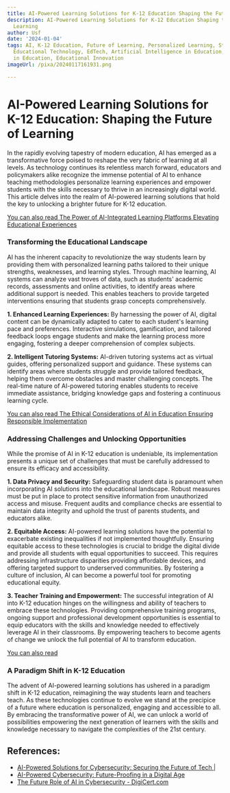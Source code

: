 ```yaml
---
title: AI-Powered Learning Solutions for K-12 Education Shaping the Future of Learning
description: AI-Powered Learning Solutions for K-12 Education Shaping the Future of
  Learning
author: Usf
date: '2024-01-04'
tags: AI, K-12 Education, Future of Learning, Personalized Learning, Student Engagement,
  Educational Technology, EdTech, Artificial Intelligence in Education, Machine Learning
  in Education, Educational Innovation
imageUrl: /pixa/20240117161931.png

---
```

# AI-Powered Learning Solutions for K-12 Education: Shaping the Future of Learning

In the  rapidly evolving tapestry of modern education, AI has emerged as a transformative force poised to  reshape the very fabric  of learning at all  levels. As technology continues its relentless march forward, educators and policymakers  alike recognize the immense potential of AI  to enhance teaching  methodologies personalize learning experiences and empower students with the skills necessary to thrive in an increasingly digital world. This article delves into  the realm of AI-powered  learning solutions that hold the key to unlocking a brighter future  for K-12 education.

[You can also read The Power of AI-Integrated Learning Platforms Elevating Educational Experiences](The%20Power%20of%20AI-Integrated%20Learning%20Platforms%20Elevating%20Educational%20Experiences)


### Transforming the Educational Landscape

AI has the inherent capacity to revolutionize the way students learn by providing them  with personalized learning paths tailored to their unique strengths, weaknesses, and learning styles. Through machine  learning, AI systems can analyze vast troves of data, such as students' academic records, assessments and online activities, to identify areas where additional support is needed. This enables teachers to provide targeted  interventions ensuring that  students  grasp concepts comprehensively.

**1. Enhanced Learning  Experiences:** By harnessing  the  power of AI, digital content can be dynamically  adapted to cater to each student's learning pace and preferences. Interactive simulations, gamification,  and tailored feedback  loops engage students and make the learning process more engaging, fostering a deeper  comprehension of  complex subjects.

**2. Intelligent Tutoring Systems:** AI-driven tutoring systems act as virtual guides, offering personalized support and guidance. These systems can identify areas where  students struggle and provide tailored  feedback, helping them overcome obstacles and master challenging  concepts.  The real-time nature of AI-powered tutoring enables students to receive immediate  assistance, bridging knowledge gaps and fostering a continuous learning  cycle.

[You can also read The Ethical Considerations of AI  in Education  Ensuring  Responsible Implementation](The%20Ethical%20Considerations%20of%20AI%20in%20Education%20Ensuring%20Responsible%20Implementation)


###  Addressing  Challenges and Unlocking Opportunities

While the promise of AI in K-12  education is undeniable, its implementation presents a unique set of challenges that must be carefully addressed to ensure its  efficacy and accessibility.

**1.  Data Privacy and Security:** Safeguarding student data  is paramount when incorporating AI solutions into the educational landscape. Robust measures  must be put in place to  protect sensitive information  from unauthorized access and misuse. Frequent audits and  compliance checks are essential to maintain  data integrity and uphold the trust of parents students, and  educators alike.

**2. Equitable Access:** AI-powered learning solutions have the potential to exacerbate existing  inequalities if not implemented thoughtfully.  Ensuring equitable access to these technologies is crucial to bridge  the digital divide and provide all students with equal opportunities to succeed. This requires addressing  infrastructure disparities  providing affordable devices, and  offering targeted support to underserved communities. By fostering a culture of inclusion, AI can become a powerful tool for promoting educational equity.

**3. Teacher Training and Empowerment:** The successful integration of AI into K-12 education hinges on the willingness and ability of teachers to embrace these technologies.  Providing comprehensive training programs, ongoing support and  professional development opportunities is essential to equip educators with the skills and knowledge needed to effectively leverage AI  in their classrooms. By empowering teachers to become agents of change we unlock the full potential of AI  to transform education.

[You can also read ]()


### A Paradigm  Shift in K-12  Education

The advent of AI-powered learning solutions has ushered in a  paradigm shift in K-12 education, reimagining  the way students learn and teachers teach. As these  technologies continue to evolve we stand  at the precipice of a future where education is personalized, engaging and accessible to all. By embracing the transformative power of AI, we can unlock a world  of possibilities empowering the next generation of learners with the skills and knowledge necessary to navigate the complexities of the 21st century.

## References:
- [AI-Powered Solutions for Cybersecurity: Securing the Future of Tech |](https://www.monroeconsulting.com/blog/2023/09/ai-powered-solutions-for-cybersecurity-securing-the-future-of-tech)
- [AI-Powered Cybersecurity: Future-Proofing in a Digital Age](https://www.neweratech.com/us/blog/ai-powered-cybersecurity-future-proofing-digital-age/)
- [The Future Role of AI in Cybersecurity - DigiCert.com](https://www.digicert.com/blog/the-future-role-of-ai-in-cybersecurity)
